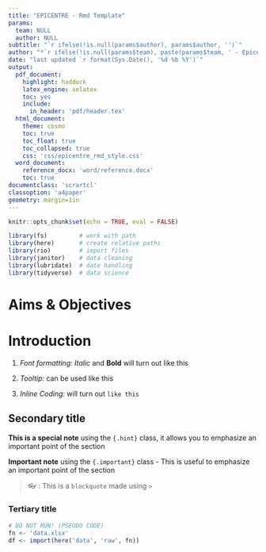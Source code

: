 ```yaml
---
title: "EPICENTRE - Rmd Template"
params: 
  team: NULL
  author: NULL
subtitle: "`r ifelse(!is.null(params$author), params$author, '')`"
author: "*`r ifelse(!is.null(params$team), paste(params$team, ' - Epicentre, Paris'), 'Epicentre, Paris')`*"
date: "last updated `r format(Sys.Date(), '%d %b %Y')`"
output:
  pdf_document:
    highlight: haddock
    latex_engine: xelatex
    toc: yes
    include:
      in_header: 'pdf/header.tex'
  html_document:
    theme: cosmo
    toc: true
    toc_float: true
    toc_collapsed: true
    css: 'css/epicentre_rmd_style.css'
  word_document:
    reference_docx: 'word/reference.docx'
    toc: true
documentclass: 'scrartcl'
classoption: 'a4paper'
geometry: margin=1in
---
```


<script>
  $(document).ready(function() {
    $('#TOC').parent().prepend('<div id="nav_logo"><img src="img/epicentre_logo.png"></div>');
  });
</script>


```r
knitr::opts_chunk$set(echo = TRUE, eval = FALSE)

library(fs)         # work with path
library(here)       # create relative paths
library(rio)        # import files
library(janitor)    # data cleaning
library(lubridate)  # date handling
library(tidyverse)  # data science 

```

# Aims & Objectives

# Introduction

1. *Font formatting:* *Italic* and **Bold** will turn out like this

2. *Tooltip:* can be used <span tooltip-position="top" tooltip="You can write some details here using this syntax">like this</span>

3. *Inline Coding:* will turn out `like this`

## Secondary title

::: {.hint data-latex=""}
**This is a special note** using the `{.hint}` class, it allows you to emphasize an important point of the section 
:::

::: {.important data-latex=""}
**Important note** using the `{.important}` class - This is useful to emphasize an important point of the section
:::

> 👓 : This is a `blockquote` made using `>` 

### Tertiary title

```r
# DO NOT RUN! (PSEUDO CODE)
fn <- 'data.xlsx'
df <- import(here('data', 'raw', fn))
```
